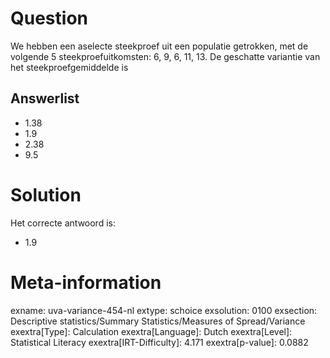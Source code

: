 Question
========

We hebben een aselecte steekproef uit een populatie getrokken, met de
volgende 5 steekproefuitkomsten: 6, 9, 6, 11, 13. De geschatte variantie
van het steekproefgemiddelde is

Answerlist
----------

* 1.38
* 1.9
* 2.38
* 9.5

Solution
========

Het correcte antwoord is: 

* 1.9

Meta-information
================
exname: uva-variance-454-nl
extype: schoice
exsolution: 0100
exsection: Descriptive statistics/Summary Statistics/Measures of Spread/Variance
exextra[Type]: Calculation
exextra[Language]: Dutch
exextra[Level]: Statistical Literacy
exextra[IRT-Difficulty]: 4.171
exextra[p-value]: 0.0882
